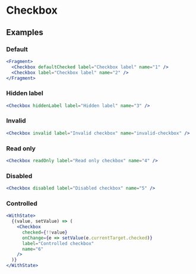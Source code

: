 
# Checkbox

## Examples

### Default

```jsx live=true
<Fragment>
  <Checkbox defaultChecked label="Checkbox label" name="1" />
  <Checkbox label="Checkbox label" name="2" />
</Fragment>
```

### Hidden label

```jsx live=true
<Checkbox hiddenLabel label="Hidden label" name="3" />
```

### Invalid

```jsx live=true
<Checkbox invalid label="Invalid checkbox" name="invalid-checkbox" />
```

### Read only

```jsx live=true
<Checkbox readOnly label="Read only checkbox" name="4" />
```

### Disabled

```jsx live=true
<Checkbox disabled label="Disabled checkbox" name="5" />
```

### Controlled

```jsx live=true
<WithState>
  {(value, setValue) => (
    <Checkbox
      checked={!!value}
      onChange={e => setValue(e.currentTarget.checked)}
      label="Controlled checkbox"
      name="6"
    />
  )}
</WithState>
```
